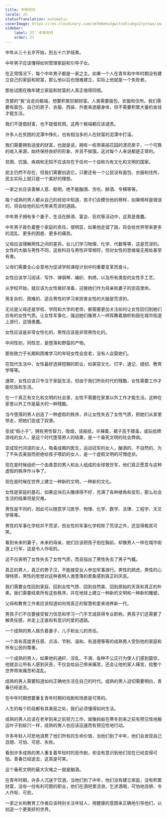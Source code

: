 ```yaml
---
title: 中年时代
locale: zh
statusTranslation: automatic
coverImage: https://res.cloudinary.com/xmfm6mhw3gwctndtcubgx2rptnae/image/upload/v1740337243/small_cover_educacion_fundamental_a051170f1c.webp
sidebar:
    label: 27. 中年时代
    order: 27
---
```

中年从三十五岁开始，到五十六岁结束。

中年男子应该懂得如何管理家庭和引导子女。

在正常情况下，每个中年男子都是一家之主。如果一个人在青年和中年时期没有建立自己的家庭和财富，那么他以后也很难建立，实际上他就是一个失败者。

那些试图在晚年建立家庭和财富的人真正值得同情。

贪婪的“我”会走向极端，想要积累巨额财富。人类需要面包、衣服和住所。我们需要有面包、自己的房子、衣服、西装、外套来遮蔽身体，但不需要积累大量的金钱才能生活。

我们不提倡财富，也不提倡贫困，这两个极端都应该谴责。

许多人在贫困的泥潭中挣扎，也有相当多的人在财富的泥潭中打滚。

我们需要拥有适度的财富，也就是说，拥有一栋带美丽花园的漂亮房子，一个可靠的收入来源，始终保持良好的形象，并且不挨饿。这对每个人来说都是正常的。

贫困、饥饿、疾病和无知不应该存在于任何一个自称为有文化和文明的国家。

民主仍然不存在，但我们需要创造它。只要还有一个公民没有面包、衣服和住所，民主实际上就只是一个美好的理想。

一家之长应该善解人意、聪明，绝不能酗酒、贪吃、醉酒、专横等等。

每个成熟的男人都从自己的经验中知道，孩子们会模仿他的榜样，如果榜样是错误的，将会给他的后代带来荒谬的道路。

中年男子拥有多个妻子，生活在醉酒、宴会、狂欢等活动中，这真是愚蠢。

中年男子肩负着整个家庭的责任，很明显，如果他走错了路，将会给世界带来更多的混乱、更多的困惑、更多的痛苦。

父母应该理解两性之间的差异。女儿们学习物理、化学、代数等等，这是荒谬的。女性的大脑与男性不同，这些科目与男性非常相符，但对女性的思维毫无用处甚至有害。

父母们需要全心全意地为促进学校课程计划中的重要变革而奋斗。

女性应该学习阅读、写作、弹钢琴、编织、刺绣，以及所有类型的女性手工艺。

从学校开始，就应该为女性做好准备，迎接她们作为母亲和妻子的崇高使命。

用复杂的、困难的、适合男性的学习来损害女性的大脑是荒谬的。

无论是父母还是学校、学院和大学的老师，都需要更加关注如何让女性回归到她们应有的女性气质。让女性军事化，强迫她们像男人一样挥舞着旗帜和鼓在城市街道上游行，这很愚蠢。

女性应该是非常女性化的，男性应该是非常男性化的。

中间性别，同性恋，是堕落和野蛮的产物。

那些致力于长期和困难学习的年轻女性会变老，没有人会娶她们。

在现代生活中，女性最好选择短期的职业，如美容文化、打字、速记、缝纫、教育学等等。

通常，女性应该只专注于家庭生活，但由于我们所处时代的残酷，女性需要工作才能吃饭和生活。

在一个真正有文化和文明的社会里，女性不需要在家里以外工作才能生活。这种在家里以外工作是最大的一种残酷。

当今堕落的男人创造了一种虚假的秩序，并让女性失去了女性气质，把她们从家里带走，把她们变成了奴隶。

变成“假小子”，拥有男性智力，吸烟，读报纸，半裸着，裙子高于膝盖，或玩纸牌游戏的女人，是这个时代堕落男人的结果，是一个垂死文明的社会弊病。

变成现代间谍的女人，吸毒成瘾的医生，运动冠军的女人，酗酒的、不自然的、为了不失去美丽而拒绝给孩子喂奶的女人，是一个虚假文明的可憎症状。

现在是时候组织一个由善意的男人和女人组成的全球救世军，他们真正愿意与这种虚假的秩序作斗争了。

现在是时候在世界上建立一种新的文明，一种新的文化。

女性是家庭的基石，如果这块石头雕琢得不好，充满了各种棱角和变形，那么社会生活的结果将是灾难。

男性是不同的，因此可以随意学习医学、物理、化学、数学、法律、工程学、天文学等等。

男性的军事化学校并不荒谬，但女性的军事化学校除了荒谬之外，还显得极其可笑。

看到未来的妻子，未来的母亲，她们应该把孩子抱在胸前，却像男人一样在城市街道上行军，这是令人作呕的。

这不仅表明了女性失去了女性气质，而且指出了男性失去了男子气概。

真正的男人，真正的男子汉，不能接受女人参加军事游行。男性的顾虑，男性的心理特质，男性的思想对这种表明人类堕落的景象感到真正的厌恶。

我们需要女性回到家庭、回到女性气质、回到自然美、回到原始的天真和真正的朴素。我们需要结束所有这些秩序，并在地球上建立一种新的文明和一种新的雕塑。

父母和教育工作者应该知道如何用真正的智慧和爱来培养新一代。

男孩子们不仅要接受智力信息和学习一门手艺或获得专业职称。男孩子们还需要了解责任感，并走上正直和有意识的爱的道路。

一个成熟的男人肩负着妻子、儿子和女儿的责任。

一个具有高度责任感、贞洁、节制、温和、有道德等等的成熟男人受到他的家庭和所有公民的尊重。

一个成熟的男人，如果他的通奸、淫乱、不满、各种不公正行为使人们感到震惊，他就会让所有人感到厌恶，不仅会给自己带来痛苦，还会让他的家人痛苦，给整个世界带来痛苦和混乱。

成熟的男人需要知道如何正确地生活在自己的时代。成熟的男人迫切需要明白，青春已经逝去。

在中年时期想要重复青年时期的戏剧和场景是可笑的。

人生的每个阶段都有其美丽之处，我们必须懂得如何生活。

成熟的男人应该在老年到来之前努力工作，就像蚂蚁在寒冬到来之前有预见性地搬运叶子到蚁穴一样，成熟的男人也应该迅速而有预见性地行动。

许多年轻人可悲地浪费了他们所有的生命价值，当他们到了中年，他们会发现自己丑陋、可怕、可悲、失败。

看到许多成熟的男人重复着年轻时的恶作剧，却没有意识到他们现在已经变得可怕，青春已经逝去，这真是可笑。

这个垂死文明的最大灾难之一就是酗酒。

在青年时期，许多人沉迷于饮酒，当他们到了中年，他们没有建立家庭，没有积累财富，没有一份有利可图的职业，他们在酒吧里流浪，乞求酒喝，可怕地丑陋、令人作呕、可悲。

一家之长和教育工作者应该特别关注年轻人，用健康的意图来正确地引导他们，以创造一个更美好的世界。

